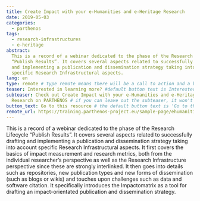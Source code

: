 ```yaml
---
title: Create Impact with your e-Humanities and e-Heritage Research
date: 2019-05-03
categories:
  - parthenos
tags:
  - research-infrastructures
  - e-heritage
abstract:
  This is a record of a webinar dedicated to the phase of the Research Lifecycle
  “Publish Results”. It covers several aspects related to successfully drafting
  and implementing a publication and dissemination strategy taking into account
  specific Research Infrastructural aspects.
lang: en
type: remote # type remote means there will be a call to action and a button with the link to the actual resource; by default type = local
teaser: Interested in learning more? #default button text is Interested in learning more so you can leave it out
subteaser: Check out Create Impact with your e-Humanities and e-Heritage
  Research on PARTHENOS # if you can leave out the subteaser, it won't appear
button_text: Go to this resource # the default button text is 'Go to this resource', you can safely leave it out
remote_url: https://training.parthenos-project.eu/sample-page/ehumanities-eheritage-webinar-series/webinar-impact/
---
```



This is a record of a webinar dedicated to the phase of the Research Lifecycle
“Publish Results”. It covers several aspects related to successfully drafting
and implementing a publication and dissemination strategy taking into account
specific Research Infrastructural aspects. It first covers the basics of impact
measurement and research metrics, both from the individual researcher’s
perspective as well as the Research Infrastructure perspective since these are
strongly interlinked. It then goes into details such as repositories, new
publication types and new forms of dissemination (such as blogs or wikis) and
touches upon challenges such as data and software citation. It specifically
introduces the Impactomatrix as a tool for drafting an impact-orientated
publication and dissemination strategy.

<CTA
  title="Interested in learning more?"
  subtitle="Check out Create Impact with your e-Humanities and e-Heritage Research on PARTHENOS"
  url="https://training.parthenos-project.eu/sample-page/ehumanities-eheritage-webinar-series/webinar-impact/"
/>
